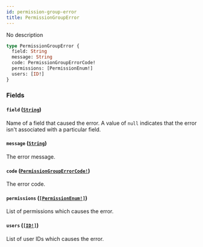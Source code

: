 ```yaml
---
id: permission-group-error
title: PermissionGroupError
---
```


No description

```graphql
type PermissionGroupError {
  field: String
  message: String
  code: PermissionGroupErrorCode!
  permissions: [PermissionEnum!]
  users: [ID!]
}
```

### Fields

#### `field` ([`String`](/docs/developer/api-reference/scalars/string))

Name of a field that caused the error. A value of `null` indicates that the error isn't associated with a particular field.

#### `message` ([`String`](/docs/developer/api-reference/scalars/string))

The error message.

#### `code` ([`PermissionGroupErrorCode!`](/docs/developer/api-reference/enums/permission-group-error-code))

The error code.

#### `permissions` ([`[PermissionEnum!]`](/docs/developer/api-reference/enums/permission-enum))

List of permissions which causes the error.

#### `users` ([`[ID!]`](/docs/developer/api-reference/scalars/id))

List of user IDs which causes the error.
